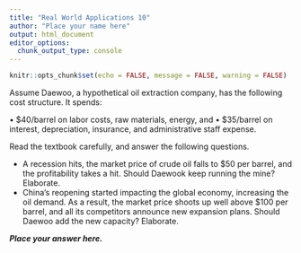 ```yaml
---
title: "Real World Applications 10"
author: "Place your name here"
output: html_document
editor_options: 
  chunk_output_type: console
---
```


```r
knitr::opts_chunk$set(echo = FALSE, message = FALSE, warning = FALSE)

```

Assume Daewoo, a hypothetical oil extraction company, has the following cost structure. It spends:

•	$40/barrel on labor costs, raw materials, energy, and
•	$35/barrel on interest, depreciation, insurance, and administrative staff expense.

Read the textbook carefully, and answer the following questions.

* A recession hits, the market price of crude oil falls to $50 per barrel, and the profitability takes a hit. Should Daewook keep running the mine? Elaborate.
* China's reopening started impacting the global economy, increasing the oil demand. As a result, the market price shoots up well above $100 per barrel, and all its competitors announce new expansion plans. Should Daewoo add the new capacity? Elaborate.

***Place your answer here.***
